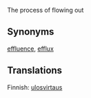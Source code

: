 The process of flowing out

== Synonyms ==

[[effluence]], [[efflux]]

== Translations ==

Finnish: [[:fi:|ulosvirtaus]]